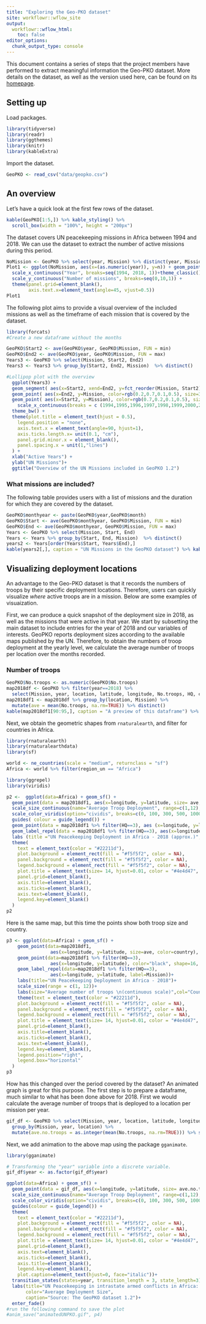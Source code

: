 ```yaml
---
title: "Exploring the Geo-PKO dataset"
site: workflowr::wflow_site
output:
  workflowr::wflow_html:
    toc: false
editor_options:
  chunk_output_type: console
---
```



This document contains a series of steps that the project members have performed to extract meaningful information the Geo-PKO dataset. More details on the dataset, as well as the version used here, can be found on its [homepage](https://www.pcr.uu.se/data/geo-pko/).

## Setting up

Load packages.
```r
library(tidyverse)
library(readr)
library(ggthemes)
library(knitr)
library(kableExtra)
```
Import the dataset. 

```r
GeoPKO <- read_csv("data/geopko.csv")
```

## An overview
Let's have a quick look at the first few rows of the dataset.
 
```r
kable(GeoPKO[1:5,]) %>% kable_styling() %>%
  scroll_box(width = "100%", height = "200px")
```

The dataset covers UN peacekeeping missions in Africa between 1994 and 2018. We can use the dataset to extract the number of active missions during this period. 

```r
NoMission <- GeoPKO %>% select(year, Mission) %>% distinct(year, Mission) %>% count(year)
Plot1 <- ggplot(NoMission, aes(x=(as.numeric(year)), y=n)) + geom_point() + geom_line(size=0.5) +
  scale_x_continuous("Year", breaks=seq(1994, 2018, 1))+theme_classic()+
  scale_y_continuous("Number of missions", breaks=seq(0,10,1)) +
  theme(panel.grid=element_blank(), 
        axis.text.x=element_text(angle=45, vjust=0.5)) 
Plot1
```

The following plot aims to  provide a visual overview of the included missions as well as the timeframe of each mission that is covered by the dataset.
```r
library(forcats)
#Create a new dataframe without the months

GeoPKO$Start2 <- ave(GeoPKO$year, GeoPKO$Mission, FUN = min)
GeoPKO$End2 <- ave(GeoPKO$year, GeoPKO$Mission, FUN = max)
Years3 <- GeoPKO %>% select(Mission, Start2, End2)
Years3 <- Years3 %>% group_by(Start2, End2, Mission)  %>% distinct()

#Lollipop plot with the overview
  ggplot(Years3) +
  geom_segment( aes(x=Start2, xend=End2, y=fct_reorder(Mission, Start2), yend=fct_reorder(Mission, Start2)), color="grey") +
  geom_point( aes(x=End2, y=Mission, color=rgb(0.2,0.7,0.1,0.5), size=3 )) +
  geom_point( aes(x=Start2, y=Mission), color=rgb(0.7,0.2,0.1,0.5), size=3 ) +
    scale_x_continuous(breaks = c (1994,1995,1996,1997,1998,1999,2000,2001,2002,2003,2004,2005,2006,2007,2008,2009,2010,2011,2012,2013,2014))+
  theme_bw() +
  theme(plot.title = element_text(hjust = 0.5),
    legend.position = "none",
    axis.text.x = element_text(angle=90, hjust=1),
    axis.ticks.length.x= unit(0.1, "cm"),
    panel.grid.minor.x = element_blank(),
    panel.spacing.x = unit(1,"lines")
  ) +
  xlab("Active Years") +
  ylab("UN Missions")+
  ggtitle("Overview of the UN Missions included in GeoPKO 1.2")
```

### What missions are included?

The following table provides users with a list of missions and the duration for which they are covered by the dataset.
```r
GeoPKO$monthyear <- paste(GeoPKO$year,GeoPKO$month)
GeoPKO$Start <- ave(GeoPKO$monthyear, GeoPKO$Mission, FUN = min)
GeoPKO$End <- ave(GeoPKO$monthyear, GeoPKO$Mission, FUN = max)
Years <- GeoPKO %>% select(Mission, Start, End)
Years <- Years %>% group_by(Start, End, Mission)  %>% distinct()
years2 <- Years[order(Years$Start, Years$End),] 
kable(years2[,], caption = "UN Missions in the GeoPKO dataset") %>% kable_styling()
```


##  Visualizing deployment locations

An advantage to the Geo-PKO dataset is that it records the numbers of troops by their specific deployment locations. Therefore, users can quickly visualize *where* active troops are in a mission. Below are some examples of visuaization.

First, we can produce a quick snapshot of the deployment size in 2018, as well as the missions that were active in that year. We start by subsetting the main dataset to include entries for the year of 2018 and our variables of interests. GeoPKO reports deployment sizes according to the available maps published by the UN. Therefore, to obtain the numbers of troop deployment at the yearly level, we calculate the average number of troops per location over the months recorded.

### Number of troops
```r
GeoPKO$No.troops <- as.numeric(GeoPKO$No.troops)
map2018df <- GeoPKO %>% filter(year==2018) %>% 
  select(Mission, year, location, latitude, longitude, No.troops, HQ, country)
map2018df1 <- map2018df %>% group_by(location, Mission) %>% 
  mutate(ave = mean(No.troops, na.rm=TRUE)) %>% distinct()
kable(map2018df1[90:95,], caption = "A preview of this dataframe") %>% kable_styling()
```

Next, we obtain the geometric shapes from `rnaturalearth`, and filter for countries in Africa.
```r
library(rnaturalearth)
library(rnaturalearthdata)
library(sf)

world <- ne_countries(scale = "medium", returnclass = "sf")
Africa <- world %>% filter(region_un == "Africa")

```

```r
library(ggrepel)
library(viridis)

p2 <-  ggplot(data=Africa) + geom_sf() + 
  geom_point(data = map2018df1, aes(x=longitude, y=latitude, size= ave, color= ave), alpha=.7)+
  scale_size_continuous(name="Average Troop Deployment", range=c(1,12), breaks=c(0, 100, 300, 500, 1000, 2000, 3000, 4000,5000)) +
  scale_color_viridis(option="cividis", breaks=c(0, 100, 300, 500, 1000, 2000, 3000, 4000,5000), name="Average Troop Deployment" ) +
  guides( colour = guide_legend()) +
  geom_point(data = map2018df1 %>% filter(HQ==3), aes (x=longitude, y=latitude), color = "red", shape = 4, size=7)+
  geom_label_repel(data = map2018df1 %>% filter(HQ==3), aes(x=longitude, y=latitude, label=Mission)) +
  labs (title ="UN Peacekeeping Deployment in Africa - 2018 (approx.)", color='Average Troop Deployment') +
  theme(
    text = element_text(color = "#22211d"),
    plot.background = element_rect(fill = "#f5f5f2", color = NA), 
    panel.background = element_rect(fill = "#f5f5f2", color = NA), 
    legend.background = element_rect(fill = "#f5f5f2", color = NA),
    plot.title = element_text(size= 14, hjust=0.01, color = "#4e4d47", margin = margin(b = -0.1, t = 0.8, l = 4, unit = "cm")),
    panel.grid=element_blank(),
    axis.title=element_blank(),
    axis.ticks=element_blank(),
    axis.text=element_blank(),
    legend.key=element_blank()
  )
p2
```

Here is the same map, but this time the points show both troop size and country.

```r
p3 <- ggplot(data=Africa) + geom_sf() +
    geom_point(data=map2018df1, 
                aes(x=longitude, y=latitude, size=ave, color=country), alpha=.4)+
    geom_point(data=map2018df1 %>% filter(HQ==3), 
                aes(x=longitude, y=latitude), color="black", shape=16, size=2)+
    geom_label_repel(data=map2018df1 %>% filter(HQ==3), 
                aes(x=longitude, y=latitude, label=Mission))+
    labs(title="UN Peacekeeping Deployment in Africa - 2018")+
    scale_size(range = c(1, 12))+
    labs(size="Average number of troops \n(continuous scale)",col="Country")+
    theme(text = element_text(color = "#22211d"),
    plot.background = element_rect(fill = "#f5f5f2", color = NA), 
    panel.background = element_rect(fill = "#f5f5f2", color = NA), 
    legend.background = element_rect(fill = "#f5f5f2", color = NA),
    plot.title = element_text(size= 14, hjust=0.01, color = "#4e4d47", margin = margin(b = -0.1, t = 0.8, l = 4, unit = "cm")),
    panel.grid=element_blank(),
    axis.title=element_blank(),
    axis.ticks=element_blank(),
    axis.text=element_blank(),
    legend.key=element_blank(),
    legend.position="right",
    legend.box="horizontal"
  )
p3
```

How has this changed over the period covered by the dataset? An animated graph is great for this purpose. The first step is to prepare a dataframe, much similar to what has been done above for 2018. First we would calculate the average number of troops that is deployed to a location per mission per year. 

```r
gif_df <- GeoPKO %>% select(Mission, year, location, latitude, longitude, No.troops, HQ) %>%
  group_by(Mission, year, location) %>%
  mutate(ave.no.troops = as.integer(mean(No.troops, na.rm=TRUE))) %>% select(-No.troops) %>% distinct() %>% drop_na(ave.no.troops)
```

Next, we add animation to the above map using the package `gganimate`.

```r
library(gganimate)

# Transforming the "year" variable into a discrete variable.
gif_df$year <- as.factor(gif_df$year)

ggplot(data=Africa) + geom_sf() + 
  geom_point(data = gif_df, aes(x=longitude, y=latitude, size= ave.no.troops, color= ave.no.troops, group=year), alpha=.7)+
  scale_size_continuous(name="Average Troop Deployment", range=c(1,12), breaks=c(0, 100, 300, 500, 1000, 2000, 3000, 4000,5000)) +
  scale_color_viridis(option="cividis", breaks=c(0, 100, 300, 500, 1000, 2000, 3000, 4000,5000), name="Average Troop Deployment" ) +
  guides(colour = guide_legend()) +
  theme(
    text = element_text(color = "#22211d"),
    plot.background = element_rect(fill = "#f5f5f2", color = NA), 
    panel.background = element_rect(fill = "#f5f5f2", color = NA), 
    legend.background = element_rect(fill = "#f5f5f2", color = NA),
    plot.title = element_text(size= 14, hjust=0.01, color = "#4e4d47", margin = margin(b = -0.1, t = 0.8, l = 4, unit = "cm")),
    panel.grid=element_blank(),
    axis.text=element_blank(),
    axis.ticks=element_blank(),
    axis.title=element_blank(),
    legend.key=element_blank(),
    plot.caption=element_text(hjust=0, face="italic"))+
  transition_states(states=year, transition_length = 3, state_length=3)+
  labs(title="UN Peacekeeping in intrastate armed conflicts in Africa: {closest_state}", 
       color="Average Deployment Size", 
       caption="Source: The GeoPKO dataset 1.2")+
  enter_fade()
#run the following command to save the plot
#anim_save("animatedUNPKO.gif", p4)

```
